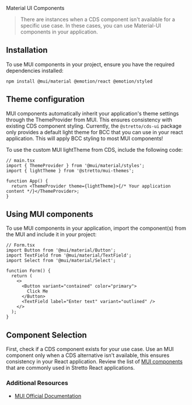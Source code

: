
<Meta title="Getting Started/MUI Components" />

<Unstyled>
<PageTemplate>
<HeadingTemplate>Material UI Components</HeadingTemplate>

> There are instances when a CDS component isn't available for a specific use case. In these cases, you can use Material-UI components in your application.

## Installation

To use MUI components in your project, ensure you have the required dependencies installed:

```
npm install @mui/material @emotion/react @emotion/styled
```

## Theme configuration

MUI components automatically inherit your application's theme settings through the ThemeProvider from MUI. This ensures consistency with existing CDS component styling. Currently,
the `@stretto/cds-ui` package only provides a default light theme for BCC that you can use in your react application. This will apply BCC styling to most MUI components!

To use the custom MUI lightTheme from CDS, include the following code:

```tsx
// main.tsx
import { ThemeProvider } from '@mui/material/styles';
import { lightTheme } from '@stretto/mui-themes';

function App() {
  return <ThemeProvider theme={lightTheme}>{/* Your application content */}</ThemeProvider>;
}
```

## Using MUI components

To use MUI components in your application, import the component(s) from the MUI and include it in your project:

```tsx
// Form.tsx
import Button from '@mui/material/Button';
import TextField from '@mui/material/TextField';
import Select from '@mui/material/Select';

function Form() {
  return (
    <>
      <Button variant="contained" color="primary">
        Click Me
      </Button>
      <TextField label="Enter text" variant="outlined" />
    </>
  );
}
```

## Component Selection

First, check if a CDS component exists for your use case. Use an MUI component only when a CDS alternative isn't available, this ensures consistency in your React application.
Review the list of [MUI components](https://teamlink.stretto.com/pages/viewpage.action?spaceKey=CDS&title=CDS+Component+Library+Status 'MUI components') that are commonly used in Stretto React applications.

### Additional Resources

- [MUI Official Documentation](https://mui.com/material-ui/getting-started/ 'MUI Official Documentation')

</PageTemplate>
</Unstyled>

